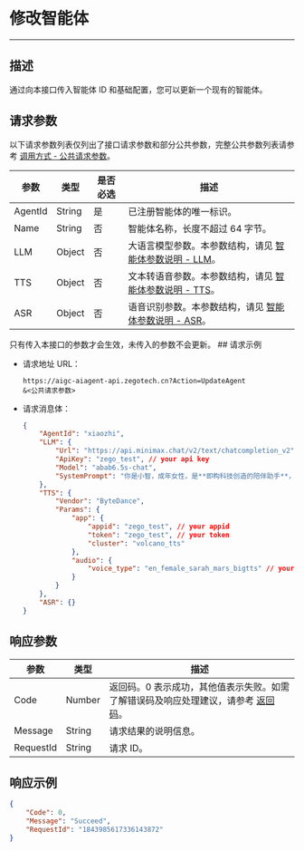 # 修改智能体

---

##  描述

通过向本接口传入智能体 ID 和基础配置，您可以更新一个现有的智能体。


<PostPrototype link="https://aigc-aiagent-api.zegotech.cn?Action=UpdateAgent" />

## 请求参数

以下请求参数列表仅列出了接口请求参数和部分公共参数，完整公共参数列表请参考 [调用方式 - 公共请求参数](./../Accessing%20Server%20APIs.mdx#公共请求参数)。

| 参数               | 类型   | 是否必选 | 描述             |
|------------------|------|------|-------------------------|
| AgentId          | String | 是    | 已注册智能体的唯一标识。                                                             |
| Name            | String | 否       | 智能体名称，长度不超过 64 字节。                                                                 |
| LLM             | Object | 否       | 大语言模型参数。本参数结构，请见 [智能体参数说明 - LLM](./../Common%20Parameter%20Description.mdx#llm)。                                                            |
| TTS             | Object | 否       | 文本转语音参数。本参数结构，请见 [智能体参数说明 - TTS](./../Common%20Parameter%20Description.mdx#tts)。                                                              |
| ASR             | Object | 否       | 语音识别参数。本参数结构，请见 [智能体参数说明 - ASR](./../Common%20Parameter%20Description.mdx#asr)。                                                              |

<Note title="说明">
只有传入本接口的参数才会生效，未传入的参数不会更新。
</Note>
## 请求示例

- 请求地址 URL：

    ```https
    https://aigc-aiagent-api.zegotech.cn?Action=UpdateAgent
    &<公共请求参数>
    ```

- 请求消息体：
    ```json
    {
        "AgentId": "xiaozhi",
        "LLM": {
            "Url": "https://api.minimax.chat/v2/text/chatcompletion_v2",
            "ApiKey": "zego_test", // your api key
            "Model": "abab6.5s-chat",
            "SystemPrompt": "你是小智，成年女性，是**即构科技创造的陪伴助手**，上知天文下知地理，聪明睿智、热情友善。\n对话要求：1、按照人设要求与用户对话。\n2、不能超过100字。"
        },
        "TTS": {
            "Vendor": "ByteDance",
            "Params": {
                "app": {
                    "appid": "zego_test", // your appid
                    "token": "zego_test", // your token
                    "cluster": "volcano_tts"
                },
                "audio": {
                    "voice_type": "en_female_sarah_mars_bigtts" // your voice type
                }
            }
        },
        "ASR": {}
    }
    ```

## 响应参数

| 参数 | 类型 | 描述 |
|------|------|------|
| Code | Number | 返回码。0 表示成功，其他值表示失败。如需了解错误码及响应处理建议，请参考 [返回码](./../Return%20codes.mdx)。 |
| Message | String | 请求结果的说明信息。 |
| RequestId | String | 请求 ID。 |

## 响应示例

```json
{
    "Code": 0,
    "Message": "Succeed",
    "RequestId": "1843985617336143872"
}
```